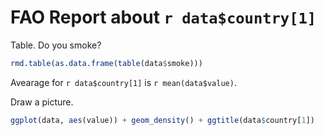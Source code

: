 FAO Report about `r data$country[1]`
========================================================

Table. Do you smoke?

```r
rmd.table(as.data.frame(table(data$smoke)))
```

Avearage for `r data$country[1]` is `r mean(data$value)`.


Draw a picture.

```r
ggplot(data, aes(value)) + geom_density() + ggtitle(data$country[1])
```

